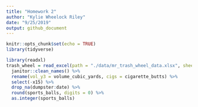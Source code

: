 ```yaml
---
title: "Homework 2"
author: "Kylie Wheelock Riley"
date: "9/25/2019"
output: github_document
---
```


```r
knitr::opts_chunk$set(echo = TRUE)
library(tidyverse)
```


```r
library(readxl)
trash_wheel = read_excel(path = "./data/mr_trash_wheel_data.xlsx", sheet = 1) %>%
  janitor::clean_names() %>% 
  rename(vol_y3 = volume_cubic_yards, cigs = cigarette_butts) %>% 
  select(-x15) %>% 
  drop_na(dumpster:date) %>% 
  round(sports_balls, digits = 0) %>% 
  as.integer(sports_balls)
  
  
```

